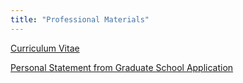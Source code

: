 ```yaml
---
title: "Professional Materials"
---
```


[Curriculum Vitae](https://drive.google.com/file/d/19W6TNWIGPcPHYuwK6y9ftdcQ0GIo__TL/view?usp=sharing)

[Personal Statement from Graduate School Application](https://drive.google.com/file/d/1Z83EeTcDps998Rz2fEePHJpoM90agBmi/view?usp=sharing)




